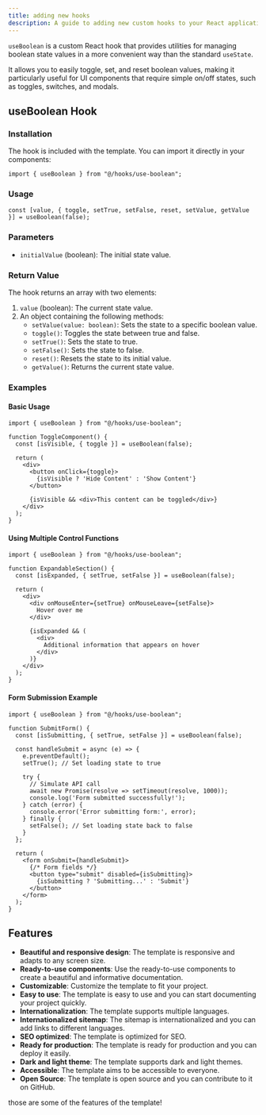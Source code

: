 ```yaml
---
title: adding new hooks
description: A guide to adding new custom hooks to your React application.
---
```




`useBoolean` is a custom React hook that provides utilities for managing boolean state values in a more convenient way than the standard `useState`.

It allows you to easily toggle, set, and reset boolean values, making it particularly useful for UI components that require simple on/off states, such as toggles, switches, and modals.

## useBoolean Hook
<ComponentPreview name="use-boolean"/>

### Installation

The hook is included with the template. You can import it directly in your components:

```tsx
import { useBoolean } from "@/hooks/use-boolean";
```

### Usage

```tsx
const [value, { toggle, setTrue, setFalse, reset, setValue, getValue }] = useBoolean(false);
```

### Parameters

- `initialValue` (boolean): The initial state value.

### Return Value

The hook returns an array with two elements:

1. `value` (boolean): The current state value.
2. An object containing the following methods:
   - `setValue(value: boolean)`: Sets the state to a specific boolean value.
   - `toggle()`: Toggles the state between true and false.
   - `setTrue()`: Sets the state to true.
   - `setFalse()`: Sets the state to false.
   - `reset()`: Resets the state to its initial value.
   - `getValue()`: Returns the current state value.

### Examples

#### Basic Usage

```tsx
import { useBoolean } from "@/hooks/use-boolean";

function ToggleComponent() {
  const [isVisible, { toggle }] = useBoolean(false);
  
  return (
    <div>
      <button onClick={toggle}>
        {isVisible ? 'Hide Content' : 'Show Content'}
      </button>
      
      {isVisible && <div>This content can be toggled</div>}
    </div>
  );
}
```

#### Using Multiple Control Functions

```tsx
import { useBoolean } from "@/hooks/use-boolean";

function ExpandableSection() {
  const [isExpanded, { setTrue, setFalse }] = useBoolean(false);
  
  return (
    <div>
      <div onMouseEnter={setTrue} onMouseLeave={setFalse}>
        Hover over me
      </div>
      
      {isExpanded && (
        <div>
          Additional information that appears on hover
        </div>
      )}
    </div>
  );
}
```

#### Form Submission Example

```tsx
import { useBoolean } from "@/hooks/use-boolean";

function SubmitForm() {
  const [isSubmitting, { setTrue, setFalse }] = useBoolean(false);
  
  const handleSubmit = async (e) => {
    e.preventDefault();
    setTrue(); // Set loading state to true
    
    try {
      // Simulate API call
      await new Promise(resolve => setTimeout(resolve, 1000));
      console.log('Form submitted successfully!');
    } catch (error) {
      console.error('Error submitting form:', error);
    } finally {
      setFalse(); // Set loading state back to false
    }
  };
  
  return (
    <form onSubmit={handleSubmit}>
      {/* Form fields */}
      <button type="submit" disabled={isSubmitting}>
        {isSubmitting ? 'Submitting...' : 'Submit'}
      </button>
    </form>
  );
}
```

## Features

- **Beautiful and responsive design**: The template is responsive and adapts to any screen size.
- **Ready-to-use components**: Use the ready-to-use components to create a beautiful and informative documentation.
- **Customizable**: Customize the template to fit your project.
- **Easy to use**: The template is easy to use and you can start documenting your project quickly.
- **Internationalization**: The template supports multiple languages.
- **Internationalized sitemap**: The sitemap is internationalized and you can add links to different languages.
- **SEO optimized**: The template is optimized for SEO.
- **Ready for production**: The template is ready for production and you can deploy it easily.
- **Dark and light theme**: The template supports dark and light themes.
- **Accessible**: The template aims to be accessible to everyone.
- **Open Source**: The template is open source and you can contribute to it on GitHub.

those are some of the features of the template!

